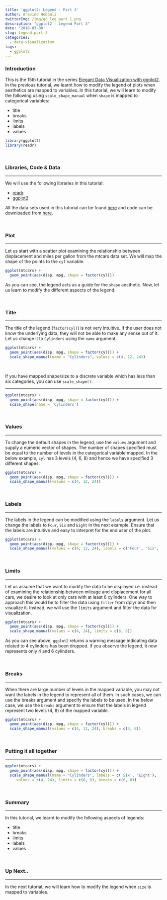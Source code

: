 ```yaml
---
title: 'ggplot2: Legend - Part 3'
author: Aravind Hebbali
twitterImg: /img/gg_leg_part_1.png
description: "ggplot2 - Legend Part 3"
date: '2018-03-08'
slug: legend-part-3
categories:
  - data-visualization
tags:
  - ggplot2
---
```


### Introduction

This is the 15th tutorial in the series [Elegant Data Visualization with ggplot2](https://tutorials.rsquaredacademy.com/data-visualization/index.html). 
In the previous tutorial, we learnt how to modify the legend of plots when 
aesthetics are mapped to variables..In this tutorial, we will learn to modify the 
following using `scale_shape_manual` when `shape` is mapped to categorical 
variables:

- title
- breaks
- limits
- labels
- values

```r
library(ggplot2)
library(readr)
```

<br>

### Libraries, Code & Data

<hr>

We will use the following libraries in this tutorial:

- [readr](http://readr.tidyverse.org/)
- [ggplot2](http://ggplot2.tidyverse.org/)

All the data sets used in this tutorial can be found [here](https://github.com/rsquaredacademy/datasets) and code can be downloaded from [here](https://gist.github.com/rsquaredacademy/446c78bd5cb4a6cb546bd440bc357140).

<br>

### Plot

<hr>

Let us start with a scatter plot examining the relationship between displacement
and miles per gallon from the mtcars data set. We will map the shape of the points
to the `cyl` variable. 

```r
ggplot(mtcars) +
  geom_point(aes(disp, mpg, shape = factor(cyl)))
```

As you can see, the legend acts as a guide for the `shape` aesthetic. Now, let 
us learn to modify the different aspects of the legend.

<br>

### Title

<hr>

The title of the legend (`factor(cyl)`) is not very intuitive. If the user does 
not know the underlying data, they will not be able to make any sense out of it. 
Let us change it to `Cylinders` using the `name` argument.

```r
ggplot(mtcars) +
  geom_point(aes(disp, mpg, shape = factor(cyl))) +
  scale_shape_manual(name = "Cylinders", values = c(4, 12, 24))
```

<br>

If you have mapped shape/size to a discrete variable which has less than six 
categories, you can use `scale_shape()`.

<hr>

```r
ggplot(mtcars) +
  geom_point(aes(disp, mpg, shape = factor(cyl))) +
  scale_shape(name = 'Cylinders')
```

<br>

### Values

<hr>

To change the default shapes in the legend, use the `values` argument and
supply a numeric vector of shapes. The number of shapes specified 
must be equal to the number of levels in the categorical variable mapped.
In the below example, `cyl` has 3 levels (4, 6, 8) and hence we have specified
3 different shapes.

```r
ggplot(mtcars) +
  geom_point(aes(disp, mpg, shape = factor(cyl))) +
  scale_shape_manual(values = c(4, 12, 24))
```

<br>

### Labels

<hr>

The labels in the legend can be modified using the `labels` argument. Let us 
change the labels to `Four`, `Six` and `Eight` in the next example. Ensure that
the labels are intuitive and easy to interpret for the end user of the plot.

```r
ggplot(mtcars) +
  geom_point(aes(disp, mpg, shape = factor(cyl))) +
  scale_shape_manual(values = c(4, 12, 24), labels = c('Four', 'Six', 'Eight'))
```

<br>

### Limits

<hr>

Let us assume that we want to modify the data to be displayed i.e. instead of 
examining the relationship between mileage and displacement for all cars, we 
desire to look at only cars with at least 6 cylinders. One way to approach this
would be to filter the data using `filter` from dplyr and then visualize it. 
Instead, we will use the `limits` argument and filter the data for visualization.


```r
ggplot(mtcars) +
  geom_point(aes(disp, mpg, shape = factor(cyl))) +
  scale_shape_manual(values = c(4, 24), limits = c(6, 8))
```

As you can see above, `ggplot2` returns a warning message indicating data related
to 4 cylinders has been dropped. If you observe the legend, it now represents 
only 4 and 6 cylinders.

<br>

### Breaks

<hr>

When there are large number of levels in the mapped variable, you may not 
want the labels in the legend to represent all of them. In such cases, we can 
use the breaks argument and specify the labels to be used. In the below case, 
we use the `breaks` argument to ensure that the labels in legend represent 
two levels (4, 8) of the mapped variable.


```r
ggplot(mtcars) +
  geom_point(aes(disp, mpg, shape = factor(cyl))) +
  scale_shape_manual(values = c(4, 12, 24), breaks = c(4, 8))
```

<br>


### Putting it all together

<hr>

```r
ggplot(mtcars) +
  geom_point(aes(disp, mpg, shape = factor(cyl))) +
  scale_shape_manual(name = "Cylinders", labels = c('Six', 'Eight'),  
     values = c(4, 24), limits = c(6, 8), breaks = c(6, 8))
```

<br>

### Summary

<hr>

In this tutorial, we learnt to modify the following aspects of legends: 

- title
- breaks
- limits
- labels
- values

<br>

### Up Next..

<hr>

In the next tutorial, we will learn how to modify the legend when `size` is mapped to variables.

<br>